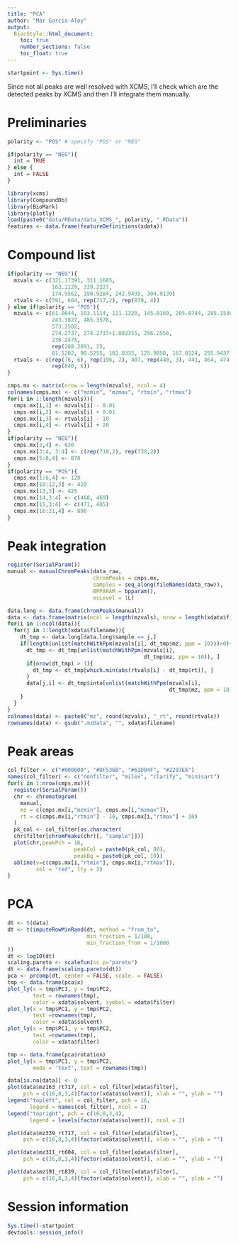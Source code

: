 ```yaml
---
title: "PCA"
author: "Mar Garcia-Aloy"
output: 
  BiocStyle::html_document:
    toc: true
    number_sections: false
    toc_float: true
---
```


```r
startpoint <- Sys.time()
```

Since not all peaks are well resolved with XCMS, I'll check which are the 
detected peaks by XCMS and then I'll integrate them manually.

# Preliminaries

```r
polarity <- "POS" # specify "POS" or "NEG"

if(polarity == "NEG"){
  int = TRUE
} else {
  int = FALSE
}

library(xcms)
library(CompoundDb)
library(BioMark)
library(plotly)
load(paste0("data/RData/data_XCMS_", polarity, ".RData"))
features <- data.frame(featureDefinitions(xdata))
```

# Compound list

```r
if(polarity == "NEG"){
  mzvals <- c(321.17391, 311.1685, 
              163.1129, 339.2327,
              174.9562, 190.9284, 242.9435, 304.9139)
  rtvals <- c(591, 604, rep(717,2), rep(839, 4))
} else if(polarity == "POS"){
  mzvals <- c(61.0644, 103.1114, 121.1220, 145.0169, 205.0744, 285.1536,
              243.1827, 485.3578, 
              573.2502,
              274.2737, 274.2737+1.003355, 296.2556, 
              230.2475,
              rep(288.2891, 2),
              81.5202, 90.5255, 102.0335, 125.9858, 167.0124, 255.9437)
  rtvals <- c(rep(78, 6), rep(196, 2), 407, rep(440, 3), 441, 464, 474, 
              rep(840, 6))
}

cmps.mx <- matrix(nrow = length(mzvals), ncol = 4)
colnames(cmps.mx) <- c("mzmin", "mzmax", "rtmin", "rtmax")
for(i in 1:length(mzvals)){
  cmps.mx[i,1] <- mzvals[i] - 0.01
  cmps.mx[i,2] <- mzvals[i] + 0.01
  cmps.mx[i,3] <- rtvals[i] - 10
  cmps.mx[i,4] <- rtvals[i] + 20
}
if(polarity == "NEG"){
  cmps.mx[2,4] <- 630
  cmps.mx[3:4, 3:4] <- c(rep(710,2), rep(730,2))
  cmps.mx[5:8,4] <- 870
}
if(polarity == "POS"){
  cmps.mx[1:6,4] <- 120
  cmps.mx[10:12,3] <- 420
  cmps.mx[13,3] <- 425
  cmps.mx[14,3:4] <- c(460, 469)
  cmps.mx[15,3:4] <- c(471, 485)
  cmps.mx[16:21,4] <- 890
}
```

# Peak integration

```r
register(SerialParam())
manual <- manualChromPeaks(data_raw,
                           chromPeaks = cmps.mx,
                           samples = seq_along(fileNames(data_raw)),
                           BPPARAM = bpparam(),
                           msLevel = 1L)

data.long <- data.frame(chromPeaks(manual))
data <- data.frame(matrix(ncol = length(mzvals), nrow = length(xdata$filename)))
for(i in 1:ncol(data)){
  for(j in 1:length(xdata$filename)){
    dt_tmp <- data.long[data.long$sample == j,]
    if(length(unlist(matchWithPpm(mzvals[i], dt_tmp$mz, ppm = 10)))>0){
      dt_tmp <- dt_tmp[unlist(matchWithPpm(mzvals[i], 
                                           dt_tmp$mz, ppm = 10)), ]
      if(nrow(dt_tmp) > 1){
        dt_tmp <- dt_tmp[which.min(abs(rtvals[i] - dt_tmp$rt)), ]
      }
      data[j,i] <- dt_tmp$into[unlist(matchWithPpm(mzvals[i], 
                                                   dt_tmp$mz, ppm = 10))]
    }
  }
}
colnames(data) <- paste0("mz", round(mzvals), "_rt", round(rtvals))
rownames(data) <- gsub(".mzData", "", xdata$filename)
```

# Peak areas

```r
col_filter <- c("#000000", "#DF536B", "#61D04F", "#2297E6")
names(col_filter) <- c("nonfilter", "milex", "clarify", "minisart")
for(i in 1:nrow(cmps.mx)){
  register(SerialParam())
  chr <- chromatogram(
    manual, 
    mz = c(cmps.mx[i,"mzmin"], cmps.mx[i,"mzmax"]), 
    rt = c(cmps.mx[i,"rtmin"] - 10, cmps.mx[i,"rtmax"] + 10)
  )
  pk_col <- col_filter[as.character(
  chr$filter[chromPeaks(chr)[, "sample"]])]
  plot(chr,peakPch = 16, 
                     peakCol = paste0(pk_col, 80),
                     peakBg = paste0(pk_col, 10))
  abline(v=c(cmps.mx[i,"rtmin"], cmps.mx[i,"rtmax"]), 
         col = "red", lty = 2)
}
```


# PCA

```r
dt <- t(data)
dt <- t(imputeRowMinRand(dt, method = "from_to",
                         min_fraction = 1/100,
                         min_fraction_from = 1/1000
))
dt <- log10(dt)
scaling.pareto <- scalefun(sc.p="pareto")
dt <- data.frame(scaling.pareto(dt))
pca <- prcomp(dt, center = FALSE, scale. = FALSE)
tmp <- data.frame(pca$x)
plot_ly(x = tmp$PC1, y = tmp$PC2,
        text = rownames(tmp),
        color = xdata$solvent, symbol = xdata$filter)
plot_ly(x = tmp$PC1, y = tmp$PC2,
        text =rownames(tmp),
        color = xdata$solvent)
plot_ly(x = tmp$PC1, y = tmp$PC2,
        text =rownames(tmp),
        color = xdata$filter)

tmp <- data.frame(pca$rotation)
plot_ly(x = tmp$PC1, y = tmp$PC2,
        mode = 'text', text = rownames(tmp))
```

```r
data[is.na(data)] <- 0
plot(data$mz163_rt717, col = col_filter[xdata$filter],  
     pch = c(16,8,3,4)[factor(xdata$solvent)], xlab = "", ylab = "")
legend("topleft", col = col_filter, pch = 16, 
       legend = names(col_filter), ncol = 2)
legend("topright", pch = c(16,8,3,4), 
       legend = levels(factor(xdata$solvent)), ncol = 2)

plot(data$mz339_rt717, col = col_filter[xdata$filter],  
     pch = c(16,8,3,4)[factor(xdata$solvent)], xlab = "", ylab = "")

plot(data$mz311_rt604, col = col_filter[xdata$filter],  
     pch = c(16,8,3,4)[factor(xdata$solvent)], xlab = "", ylab = "")

plot(data$mz191_rt839, col = col_filter[xdata$filter],  
     pch = c(16,8,3,4)[factor(xdata$solvent)], xlab = "", ylab = "")
```

# Session information

```r
Sys.time()-startpoint
devtools::session_info()
```